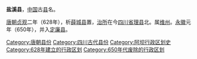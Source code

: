 '''盐溪县'''，[[中国|中国]]古[[县|县]]名。

[[唐朝|唐朝]][[貞觀_(唐朝)|贞观]]二年（628年），析[[薛城县|薛城县]]置，[[治所|治所]]在今[[四川省|四川省]][[理县|理县]]北。属[[维州_(唐朝)|维州]]。[[永徽|永徽]]元年（650年），并入[[定廉县|定廉县]]。 

{{唐朝行政区划小作品}}
{{DEFAULTSORT:Y}}
[[Category:唐朝县份|Category:唐朝县份]]
[[Category:四川古代县份|Category:四川古代县份]]
[[Category:阿坝行政区划史|Category:阿坝行政区划史]]
[[Category:628年建立的行政区划|Category:628年建立的行政区划]]
[[Category:650年代废除的行政区划|Category:650年代废除的行政区划]]